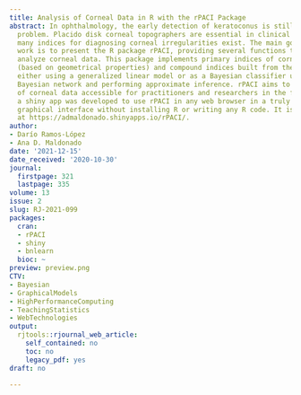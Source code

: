 ```yaml
---
title: Analysis of Corneal Data in R with the rPACI Package
abstract: In ophthalmology, the early detection of keratoconus is still a crucial
  problem. Placido disk corneal topographers are essential in clinical practice, and
  many indices for diagnosing corneal irregularities exist. The main goal of this
  work is to present the R package rPACI, providing several functions to handle and
  analyze corneal data. This package implements primary indices of corneal irregularity
  (based on geometrical properties) and compound indices built from the primary ones,
  either using a generalized linear model or as a Bayesian classifier using a hybrid
  Bayesian network and performing approximate inference. rPACI aims to make the analysis
  of corneal data accessible for practitioners and researchers in the field. Moreover,
  a shiny app was developed to use rPACI in any web browser in a truly user-friendly
  graphical interface without installing R or writing any R code. It is openly deployed
  at https://admaldonado.shinyapps.io/rPACI/.
author:
- Darío Ramos-López
- Ana D. Maldonado
date: '2021-12-15'
date_received: '2020-10-30'
journal:
  firstpage: 321
  lastpage: 335
volume: 13
issue: 2
slug: RJ-2021-099
packages:
  cran:
  - rPACI
  - shiny
  - bnlearn
  bioc: ~
preview: preview.png
CTV:
- Bayesian
- GraphicalModels
- HighPerformanceComputing
- TeachingStatistics
- WebTechnologies
output:
  rjtools::rjournal_web_article:
    self_contained: no
    toc: no
    legacy_pdf: yes
draft: no

---
```

